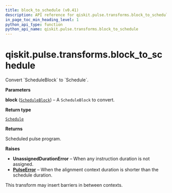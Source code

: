 ```yaml
---
title: block_to_schedule (v0.41)
description: API reference for qiskit.pulse.transforms.block_to_schedule in qiskit v0.41
in_page_toc_min_heading_level: 1
python_api_type: function
python_api_name: qiskit.pulse.transforms.block_to_schedule
---
```


<span id="qiskit-pulse-transforms-block-to-schedule" />

# qiskit.pulse.transforms.block\_to\_schedule

<Function id="qiskit.pulse.transforms.block_to_schedule" isDedicatedPage={true} github="https://github.com/qiskit/qiskit/tree/stable/0.23/qiskit/pulse/transforms/canonicalization.py" signature="block_to_schedule(block)">
  Convert `ScheduleBlock` to `Schedule`.

  **Parameters**

  **block** ([`ScheduleBlock`](qiskit.pulse.ScheduleBlock "qiskit.pulse.schedule.ScheduleBlock")) – A `ScheduleBlock` to convert.

  **Return type**

  [`Schedule`](qiskit.pulse.Schedule "qiskit.pulse.schedule.Schedule")

  **Returns**

  Scheduled pulse program.

  **Raises**

  *   **UnassignedDurationError** – When any instruction duration is not assigned.
  *   [**PulseError**](pulse#qiskit.pulse.PulseError "qiskit.pulse.PulseError") – When the alignment context duration is shorter than the schedule duration.

  <Admonition title="Note" type="note">
    This transform may insert barriers in between contexts.
  </Admonition>
</Function>


